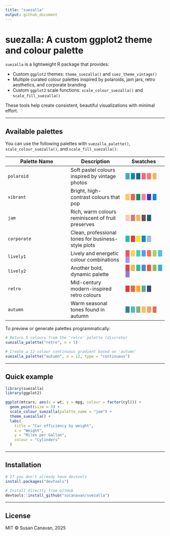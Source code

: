 ```yaml
---
title: "suezalla"
output: github_document
---
```


# suezalla: A custom ggplot2 theme and colour palette

`suezalla` is a lightweight R package that provides:

- Custom `ggplot2` themes: `theme_suezalla()` and `suez_theme_vintage()`
- Multiple curated colour palettes inspired by polaroids, jam jars, retro aesthetics, and corporate branding
- Custom `ggplot2` scale functions: `scale_colour_suezalla()` and `scale_fill_suezalla()`

These tools help create consistent, beautiful visualizations with minimal effort.

---

## Available palettes

You can use the following palettes with `suezalla_palette()`, `scale_colour_suezalla()`, and `scale_fill_suezalla()`:

| Palette Name  | Description | Swatches |
|---------------|-------------|----------|
| `polaroid`    | Soft pastel colours inspired by vintage photos | <span style="background:#45AAB4">&nbsp;&nbsp;&nbsp;</span> <span style="background:#038DB2">&nbsp;&nbsp;&nbsp;</span> <span style="background:#206491">&nbsp;&nbsp;&nbsp;</span> <span style="background:#F9637C">&nbsp;&nbsp;&nbsp;</span> <span style="background:#FE7A66">&nbsp;&nbsp;&nbsp;</span> <span style="background:#FBB45C">&nbsp;&nbsp;&nbsp;</span> |
| `vibrant`     | Bright, high-contrast colours that pop | <span style="background:#FFC567">&nbsp;&nbsp;&nbsp;</span> <span style="background:#FD5A46">&nbsp;&nbsp;&nbsp;</span> <span style="background:#00995E">&nbsp;&nbsp;&nbsp;</span> <span style="background:#FB7DA8">&nbsp;&nbsp;&nbsp;</span> <span style="background:#552CB7">&nbsp;&nbsp;&nbsp;</span> <span style="background:#058CD7">&nbsp;&nbsp;&nbsp;</span> |
| `jam`         | Rich, warm colours reminiscent of fruit preserves | <span style="background:#FBC9BE">&nbsp;&nbsp;&nbsp;</span> <span style="background:#DB7B65">&nbsp;&nbsp;&nbsp;</span> <span style="background:#ECB865">&nbsp;&nbsp;&nbsp;</span> <span style="background:#695356">&nbsp;&nbsp;&nbsp;</span> <span style="background:#255F63">&nbsp;&nbsp;&nbsp;</span> |
| `corporate`   | Clean, professional tones for business-style plots | <span style="background:#23C2A2">&nbsp;&nbsp;&nbsp;</span> <span style="background:#EC3431">&nbsp;&nbsp;&nbsp;</span> <span style="background:#FBDE21">&nbsp;&nbsp;&nbsp;</span> <span style="background:#138ABD">&nbsp;&nbsp;&nbsp;</span> <span style="background:#9BBAFA">&nbsp;&nbsp;&nbsp;</span> |
| `lively1`     | Lively and energetic colour combinations | <span style="background:#ED5565">&nbsp;&nbsp;&nbsp;</span> <span style="background:#FFCE54">&nbsp;&nbsp;&nbsp;</span> <span style="background:#48CFAD">&nbsp;&nbsp;&nbsp;</span> <span style="background:#5D9CEC">&nbsp;&nbsp;&nbsp;</span> <span style="background:#FC6E51">&nbsp;&nbsp;&nbsp;</span> <span style="background:#A0D468">&nbsp;&nbsp;&nbsp;</span> <span style="background:#4FC1E9">&nbsp;&nbsp;&nbsp;</span> <span style="background:#AC92EC">&nbsp;&nbsp;&nbsp;</span> |
| `lively2`     | Another bold, dynamic palette | <span style="background:#DA4453">&nbsp;&nbsp;&nbsp;</span> <span style="background:#F6BB42">&nbsp;&nbsp;&nbsp;</span> <span style="background:#37BC98">&nbsp;&nbsp;&nbsp;</span> <span style="background:#4A89DC">&nbsp;&nbsp;&nbsp;</span> <span style="background:#E9573F">&nbsp;&nbsp;&nbsp;</span> <span style="background:#8CC152">&nbsp;&nbsp;&nbsp;</span> <span style="background:#3BAFDA">&nbsp;&nbsp;&nbsp;</span> <span style="background:#967ADC">&nbsp;&nbsp;&nbsp;</span> |
| `retro`       | Mid-century modern-inspired retro colours | <span style="background:#E7363C">&nbsp;&nbsp;&nbsp;</span> <span style="background:#F56438">&nbsp;&nbsp;&nbsp;</span> <span style="background:#FCAB20">&nbsp;&nbsp;&nbsp;</span> <span style="background:#59AC99">&nbsp;&nbsp;&nbsp;</span> <span style="background:#3E446E">&nbsp;&nbsp;&nbsp;</span> |
| `autumn`      | Warm seasonal tones found in autumn | <span style="background:#388388">&nbsp;&nbsp;&nbsp;</span> <span style="background:#4ABFBD">&nbsp;&nbsp;&nbsp;</span> <span style="background:#8AB17D">&nbsp;&nbsp;&nbsp;</span> <span style="background:#E9C46A">&nbsp;&nbsp;&nbsp;</span> <span style="background:#F4A261">&nbsp;&nbsp;&nbsp;</span> <span style="background:#E76F51">&nbsp;&nbsp;&nbsp;</span> |

To preview or generate palettes programmatically:

```r
# Return 5 colours from the 'retro' palette (discrete)
suezalla_palette("retro", n = 5)

# Create a 12-colour continuous gradient based on 'autumn'
suezalla_palette("autumn", n = 12, type = "continuous")
```

---

## Quick example

```r
library(suezalla)
library(ggplot2)

ggplot(mtcars, aes(x = wt, y = mpg, colour = factor(cyl))) +
  geom_point(size = 3) +
  scale_colour_suezalla(palette_name = "jam") +
  theme_suezalla() +
  labs(
    title = "Car efficiency by weight",
    x = "Weight",
    y = "Miles per Gallon",
    colour = "Cylinders"
  )
```

---

## Installation

```r
# If you don't already have devtools
install.packages("devtools")

# Install directly from GitHub
devtools::install_github("sucanavan/suezalla")
```

---

## License

MIT © Susan Canavan, 2025
